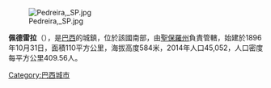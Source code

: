 {{unreferenced|time=2016-11-10T06:46:05+00:00}}
[[Image:Pedreira,_SP.jpg|thumb]]

{{Coord|22|44|31|S|46|54|05|W|scale:30000|display=title}}

'''佩德雷拉'''（{{lang-pt|Pedreira}}），是[[巴西|巴西]]的城鎮，位於該國南部，由[[聖保羅州|聖保羅州]]負責管轄，始建於1896年10月31日，面積110平方公里，海拔高度584米，2014年人口45,052，人口密度每平方公里409.56人。

{{Brazil-geo-stub}}
[[Category:巴西城市|Category:巴西城市]]